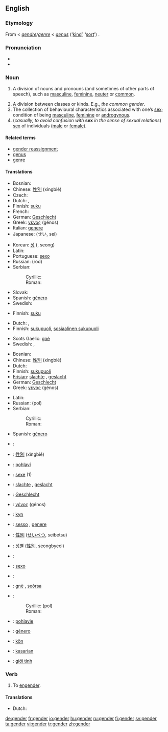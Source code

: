 {{wikipedia}}
==English==

===Etymology===
From {{ME.}} < {{MF.}} ''[[gendre]]/[[genre]]'' < {{L.}} ''[[genus]]'' (‘[[kind]]’, ‘[[sort]]’) {{proto|Indo-European|gen-||gon-||gn-|"to produce", "to beget", "to be born"}}.

===Pronunciation===
* {{IPA|/ʤɛndə/}}
* {{rhymes|ɛndə(r)}}

===Noun===
{{en-noun}}

# {{grammar}} A division of nouns and pronouns (and sometimes of other parts of speech), such as [[masculine]], [[feminine]], [[neuter]] or [[common]].
# A division between classes or kinds. E.g., ''the common gender''. {{rfex|but other senses wouldn’t be bad too}}
# The collection of behavioural characteristics associated with one’s [[sex]]; condition of being [[masculine]], [[feminine]] or [[androgynous]].
# (''casually, to avoid confusion with'' '''sex''' ''in the sense of sexual relations'') [[sex]] of individuals ([[male]] or [[female]]).

====Related terms====
*[[gender reassignment]]
*[[genus]]
*[[genre]]

====Translations====
{{trans-top|grammar: division of nouns and pronouns}}
*Bosnian: {{t|bs|rod|m}}
*Chinese: [[性別]] (xìngbié)
*Czech: {{t|cs|rod|m}}
*Dutch: {{t|nl|geslacht|n}}, {{t|nl|genus|n}}
*Finnish: [[suku]]
*French: {{t|fr|genre|m}}
*German: [[Geschlecht]] {{n}}
*Greek: [[γένος]] (génos) {{n}}
*Italian: [[genere]]
*Japanese: {{t|ja|性}} (せい, sei)
{{trans-mid}}
*Korean: [[성]] ({{t|ko|性}}, seong)
*Latin: {{t|la|genus}}
*Portuguese: [[sexo]] {{m}}
*Russian: {{t|ru|род|m}} (rod)
*Serbian:
*:Cyrillic: {{t|sr|род|m}}
*:Roman: {{t|sr|rod|m}}
*Slovak: {{t|sk|rod|m}}
*Spanish: [[género]] {{m}}
*Swedish: {{t|sv|genus|n}}
{{trans-bottom}}

{{trans-top|division between classes or kinds}}
*Finnish: [[suku]]
{{trans-mid}}
{{trans-bottom}}

{{trans-top|behavioural characteristics}}
*Dutch: {{t|nl|sekse|f}}, {{t|nl|geslacht|n}}
*Finnish: [[sukupuoli]], [[sosiaalinen sukupuoli]]
{{trans-mid}}
*Scots Gaelic: [[gnè]] {{f}}
*Swedish: {{t|sv|genus}}, {{t|sv|könsroll}}
{{trans-bottom}}

{{trans-top|the sex of persons or animals}}
*Bosnian: {{t|bs|pol|m}}
*Chinese: [[性別]] (xìngbié)
*Dutch: {{t|nl|geslacht|n}}
*Finnish: [[sukupuoli]]
*[[Frisian]]: [[slachte]] {{n}}, [[geslacht#Frisian|geslacht]] {{n}}
*German: [[Geschlecht]] {{n}}
*Greek: [[γένος]] (génos) {{n}}
{{trans-mid}}
*Latin: {{t|la|genus|n}}
*Russian: {{t|ru|пол|m}} (pol)
*Serbian:
*:Cyrillic: {{t|sr|пол|m}}
*:Roman: {{t|sr|pol|m}}
*Spanish: [[género]] {{m}}
{{trans-bottom}}

{{checktrans}}
{{trans-top|Translations to be checked}}
*{{ttbc|Bosnian}}: {{t|bs|pol|m}}
*{{ttbc|Chinese}}: [[性別]] (xìngbié)
*{{ttbc|Czech}}: [[pohlaví]] 
*{{ttbc|French}}: [[sexe]] {{m}} (1)
*{{ttbc|Frisian}}: [[slachte]] {{n}}, [[geslacht#Frisian|geslacht]] {{n}}
*{{ttbc|German}}: [[Geschlecht]] {{n}}
*{{ttbc|Greek}}: [[γένος]] (génos) {{n}}
*{{ttbc|Icelandic}}: [[kyn]] {{n}}
*{{ttbc|Italian}}: [[sesso]] {{m}}, [[genere]] {{m}}
*{{ttbc|Japanese}}: [[性別]] ([[せいべつ]], seibetsu)
*{{ttbc|Korean}}: [[성별]] ([[性別]], seongbyeol)
{{trans-mid}}
*{{ttbc|Latin}}: {{t|la|genus|n}}
*{{ttbc|Portuguese}}: [[sexo]] {{m}}
*{{ttbc|Romanian}}: {{t|ro|sex|n}}
*{{ttbc|Scots Gaelic}}: [[gnè]] {{f}}, [[seòrsa]] {{m}}
*{{ttbc|Serbian}}:
*:Cyrillic: {{t|sr|пол|m}} (pol)
*:Roman: {{t|sr|pol|m}}
*{{ttbc|Slovak}}: [[pohlavie]] {{n}}
*{{ttbc|Spanish}}: [[género]] {{m}}
*{{ttbc|Swedish}}: [[kön]] {{n}}
*{{ttbc|Tagalog}}: [[kasarian]] {{n}}
*{{ttbc|Vietnamese}}: [[giới tính]]
{{trans-bottom}}

=== Verb ===
{{en-verb}}

# To [[engender]].

==== Translations ====
{{trans-top|engender}}
*Dutch: {{t|nl|voortbrengen}}
{{trans-mid}}
{{trans-bottom}}

[[de:gender]]
[[fr:gender]]
[[io:gender]]
[[hu:gender]]
[[ru:gender]]
[[fi:gender]]
[[sv:gender]]
[[ta:gender]]
[[vi:gender]]
[[tr:gender]]
[[zh:gender]]